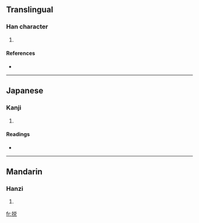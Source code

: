 {{see|挩}}
==Translingual==

===Han character===
{{Han char|rn=64|rad=手|as=07|sn=10|four=|canj=手金口山 (QCRU), X手金口山 (XQCRU)}}

# {{defn|Han|sort=手07}}

====References====
* {{Han ref|kx=0434.241|hdz=31887.070|uh=635D|ud=25437}}

----

==Japanese==

===Kanji===
{{ja-kanji|grade=|rs=手07}}

# {{defn|Japanese}}

====Readings====
* {{ja-readings|on=[[たつ]] (tatsu), [[たち]] (tachi), [[せい]] (sei), [[えい]] (ei)|kun=[[とく]] (toku)}}

----

==Mandarin==

===Hanzi===
{{cmn-hanzi|tra=挩|pin=[[tuō]] ([[tuo1]])|wg=t'o<sup>1</sup>}}

# {{defn|Mandarin}}

[[fr:捝]]